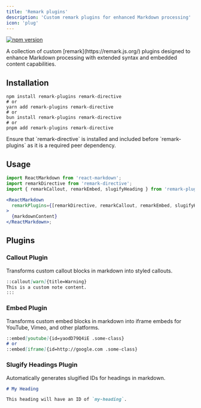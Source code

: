```yaml
---
title: 'Remark plugins'
description: 'Custom remark plugins for enhanced Markdown processing'
icon: 'plug'
---
```

[![npm version](https://badge.fury.io/js/remark-plugins.svg)](https://www.npmjs.com/package/remark-plugins)

<Note> 
A collection of custom [remark](https://remark.js.org/) plugins designed to enhance Markdown processing with extended syntax and embedded content capabilities.
 </Note>

## Installation

```shell
npm install remark-plugins remark-directive
# or
yarn add remark-plugins remark-directive
# or
bun install remark-plugins remark-directive
# or
pnpm add remark-plugins remark-directive
```

<Note> 
Ensure that `remark-directive` is installed and included before `remark-plugins` as it is a required peer dependency. 
</Note>


## Usage

```jsx markdown-render.jsx
import ReactMarkdown from 'react-markdown';
import remarkDirective from 'remark-directive';
import { remarkCallout, remarkEmbed, slugifyHeading } from 'remark-plugins';

<ReactMarkdown
  remarkPlugins={[remarkDirective, remarkCallout, remarkEmbed, slugifyHeading]}
>
  {markdownContent}
</ReactMarkdown>;

```

## Plugins

### Callout Plugin
Transforms custom callout blocks in markdown into styled callouts.


```markdown
::callout[warn]{title=Warning}
This is a custom note content.
:::
```

### Embed Plugin

Transforms custom embed blocks in markdown into iframe embeds for YouTube, Vimeo, and other platforms.

```markdown
::embed[youtube]{id=yaodD79Q4iE .some-class}
# or
::embed[iframe]{id=http://google.com .some-class}

```
### Slugify Headings Plugin

Automatically generates slugified IDs for headings in markdown.

```markdown
# My Heading

This heading will have an ID of `my-heading`.

```